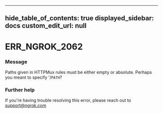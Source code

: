 
---
hide_table_of_contents: true
displayed_sidebar: docs
custom_edit_url: null
---


# ERR_NGROK_2062

### Message
Paths given in HTTPMux rules must be either empty or absolute. Perhaps you meant to specify '/`PATH`?

### Further help
If you're having trouble resolving this error, please reach out to [support@ngrok.com](mailto:support@ngrok.com?subject=Help%20with%20ERR_NGROK_2062)


<ErrorDetails error='err_ngrok_2062' />
